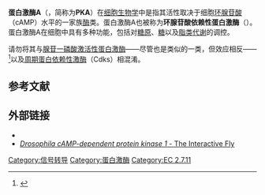 {{Infobox enzyme
| Name = CAMP-dependent protein kinase<br>环腺苷酸依赖性蛋白激酶
| EC_number = 2.7.11.11
| CAS_number = 142008-29-5
| IUBMB_EC_number = 2/7/11/11
| GO_code = 
| image = 
| width = 
| caption =
}}
'''蛋白激酶A'''（{{lang-en|Protein kinase A}}，简称为'''PKA'''）在[[细胞生物学|细胞生物学]]中是指其活性取决于细胞[[环腺苷酸|环腺苷酸]]（cAMP）水平的一家族[[酶|酶]]类。蛋白激酶A也被称为'''环腺苷酸依赖性蛋白激酶'''（{{EC number|2.7.11.11}}）。蛋白激酶A在细胞中具有多种功能，包括对[[糖原|糖原]]、[[糖|糖]]以及[[脂类|脂类]][[代谢|代谢]]的调控。

请勿将其与[[腺苷一磷酸激活性蛋白激酶|腺苷一磷酸激活性蛋白激酶]]——尽管也是类似的一类，但效应相反——<ref>{{cite journal |author=Hallows KR, Alzamora R, Li H, ''et al.'' |title=AMP-activated protein kinase inhibits alkaline pH- and PKA-induced apical vacuolar H+-ATPase accumulation in epididymal clear cells |journal=Am. J. Physiol., Cell Physiol. |volume=296 |issue=4 |pages=C672–81 |pmid=19211918 |doi=10.1152/ajpcell.00004.2009 |url= |pmc=2670645|date=April 2009}}</ref>以及[[周期蛋白依赖性激酶|周期蛋白依赖性激酶]]（Cdks）相混淆。

==参考文献==
{{reflist}}

==外部链接==
* {{MeshName|Cyclic+AMP-Dependent+Protein+Kinases}}
* [http://www.sdbonline.org/fly/newgene/pka-c1.htm ''Drosophila'' ''cAMP-dependent protein kinase 1'' - The Interactive Fly] {{Wayback|url=http://www.sdbonline.org/fly/newgene/pka-c1.htm |date=20120225220615 }} 

{{丝氨酸/苏氨酸特异性蛋白激酶类|g1}}
{{细胞内信号肽及信号蛋白}}

[[Category:信号转导|Category:信号转导]]
[[Category:蛋白激酶|Category:蛋白激酶]]
[[Category:EC_2.7.11|Category:EC 2.7.11]]